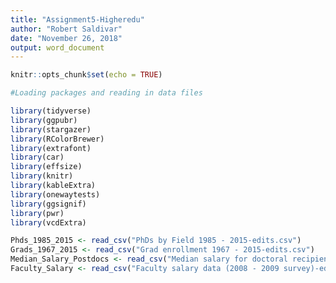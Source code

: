 ```yaml
---
title: "Assignment5-Higheredu"
author: "Robert Saldivar"
date: "November 26, 2018"
output: word_document
---
```


```r
knitr::opts_chunk$set(echo = TRUE)
```

```r
#Loading packages and reading in data files

library(tidyverse)
library(ggpubr)
library(stargazer)
library(RColorBrewer)
library(extrafont)
library(car)
library(effsize)
library(knitr)
library(kableExtra)
library(onewaytests)
library(ggsignif)
library(pwr)
library(vcdExtra)

Phds_1985_2015 <- read_csv("PhDs by Field 1985 - 2015-edits.csv")
Grads_1967_2015 <- read_csv("Grad enrollment 1967 - 2015-edits.csv")
Median_Salary_Postdocs <- read_csv("Median salary for doctoral recipients-edits.csv")
Faculty_Salary <- read_csv("Faculty salary data (2008 - 2009 survey)-edits.csv")
```

